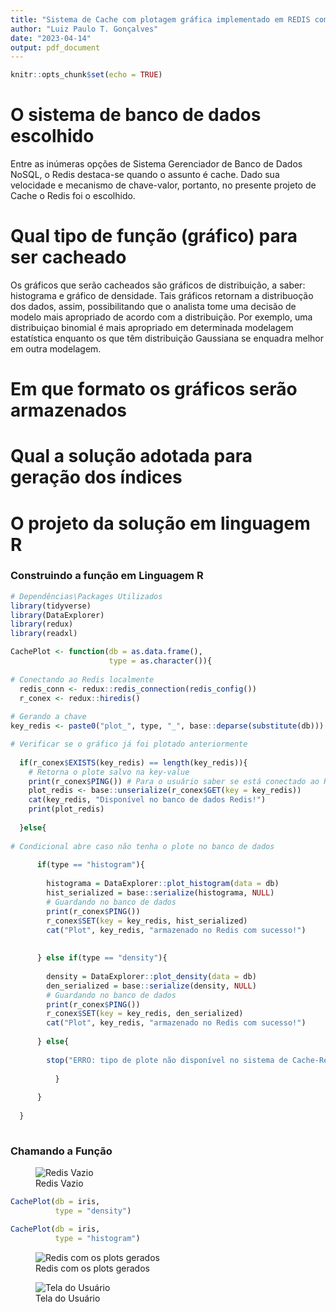 ```yaml
---
title: "Sistema de Cache com plotagem gráfica implementado em REDIS com linguagem R"
author: "Luiz Paulo T. Gonçalves"
date: "2023-04-14"
output: pdf_document
---
```


```r
knitr::opts_chunk$set(echo = TRUE)
```

# O sistema de banco de dados escolhido

Entre as inúmeras opções de Sistema Gerenciador de Banco de Dados NoSQL, o Redis destaca-se quando o assunto é cache. Dado sua velocidade e mecanismo de chave-valor, portanto, no presente projeto de Cache o Redis foi o escolhido. 

# Qual tipo de função (gráfico) para ser cacheado 

Os gráficos que serão cacheados são gráficos de distribuição, a saber: histograma e gráfico de densidade. Tais gráficos retornam a distribuoção dos dados, assim, possibilitando que o analista tome uma decisão de modelo mais apropriado de acordo com a distribuição. Por exemplo, uma distribuiçao binomial é mais apropriado em determinada modelagem estatística enquanto os que têm distribuição Gaussiana se enquadra melhor em outra modelagem. 

# Em que formato os gráficos serão armazenados

# Qual a solução adotada para geração dos índices

# O projeto da solução em linguagem R 
### Construindo a função em Linguagem R 

```r
# Dependências\Packages Utilizados 
library(tidyverse)
library(DataExplorer)
library(redux)
library(readxl)
```


```r
CachePlot <- function(db = as.data.frame(), 
                      type = as.character()){
  
# Conectando ao Redis localmente 
  redis_conn <- redux::redis_connection(redis_config()) 
  r_conex <- redux::hiredis() 
  
# Gerando a chave 
key_redis <- paste0("plot_", type, "_", base::deparse(substitute(db)))  

# Verificar se o gráfico já foi plotado anteriormente  
  
  if(r_conex$EXISTS(key_redis) == length(key_redis)){
    # Retorna o plote salvo na key-value
    print(r_conex$PING()) # Para o usuário saber se está conectado ao Redis 
    plot_redis <- base::unserialize(r_conex$GET(key = key_redis))
    cat(key_redis, "Disponível no banco de dados Redis!")
    print(plot_redis)
    
  }else{
    
# Condicional abre caso não tenha o plote no banco de dados 
  
      if(type == "histogram"){
        
        histograma = DataExplorer::plot_histogram(data = db) 
        hist_serialized = base::serialize(histograma, NULL)
        # Guardando no banco de dados 
        print(r_conex$PING())
        r_conex$SET(key = key_redis, hist_serialized)
        cat("Plot", key_redis, "armazenado no Redis com sucesso!")
        
        
      } else if(type == "density"){
        
        density = DataExplorer::plot_density(data = db)
        den_serialized = base::serialize(density, NULL)
        # Guardando no banco de dados 
        print(r_conex$PING())
        r_conex$SET(key = key_redis, den_serialized)
        cat("Plot", key_redis, "armazenado no Redis com sucesso!")
      
      } else{
        
        stop("ERRO: tipo de plote não disponível no sistema de Cache-Redis")
   
          }
        
      }
    
  }
  

```

### Chamando a Função 

![Redis Vazio](Imagens_project/db_vazio.png)













```r
CachePlot(db = iris, 
          type = "density") 

CachePlot(db = iris, 
          type = "histogram") 
```

![Redis com os plots gerados](Imagens_project/db_plots.png)

![Tela do Usuário](Imagens_project/user.png)




